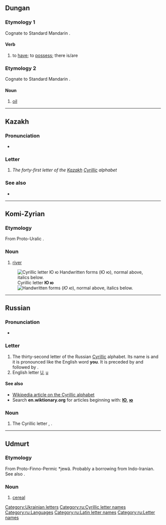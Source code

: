 {{also|Ю|ю̆|Appendix:Variations of "io"}}
{{character info/new}}
==Dungan==

===Etymology 1===
Cognate to Standard Mandarin {{zh-l|有}}.

====Verb====
{{head|dng|verb}}

# to [[have]]; to [[possess]]; there is/are

===Etymology 2===
Cognate to Standard Mandarin {{zh-l|油}}.

====Noun====
{{head|dng|noun}}

# [[oil]]

----
==Kazakh==

===Pronunciation===
* {{qualifier|phoneme}} {{IPA|kk|/jʊw/}}

===Letter===
{{head|kk|letter|sc=Cyrl|lower case||upper case|Ю}}

# ''The forty-first letter of the [[Kazakh]] [[Cyrillic]] alphabet''

===See also===
* {{list:Cyrillic script letters/kk}}

----

==Komi-Zyrian==

===Etymology===
From Proto-Uralic {{m|urj-pro|*joke}}.

===Noun===
{{head|kpv|noun}}

# [[river]]

[[File:Cyrillic JU.png|thumb|right|Cyrillic letter '''Ю ю'''<br/>
[[File:32-Russian alphabet-Ю ю.svg|thumb|Handwritten forms]]
(''Ю ю''), normal above, italics below.]]

----

==Russian==

===Pronunciation===
* {{ru-IPA}}

===Letter===
{{head|ru|letter|lower case||upper case|Ю}}

# The thirty-second letter of the Russian [[Cyrillic]] alphabet. Its name is {{m|ru|ю}} and it is pronounced like the English word '''you'''. It is preceded by {{m|ru|э|Э}} and followed by {{m|ru|я|Я}}.
# English letter [[U]], [[u]]

====See also====
* [[w:Cyrillic alphabet|Wikipedia article on the Cyrillic alphabet]]
* Search '''en.wiktionary.org''' for articles beginning with: '''[http://en.wiktionary.org/w/index.php?title=Special%3AAllpages&from=%D0%AE&namespace=0 Ю]''', '''[http://en.wiktionary.org/w/index.php?title=Special%3AAllpages&from=%D1%8E&namespace=0 ю]'''

===Noun===
{{ru-noun||n-in|-}}

# The Cyrillic letter {{m|ru|ю|Ю}}, {{m|ru|ю}}.

[[Category:Ukrainian letters]]

[[Category:ru:Cyrillic letter names]]
[[Category:ru:Languages]]
[[Category:ru:Latin letter names]]
[[Category:ru:Letter names]]

----

==Udmurt==

===Etymology===
From Proto-Finno-Permic *jewä. Probably a borrowing from Indo-Iranian. See also {{cog|fi|jyvä}}.

===Noun===
{{head|udm|noun}}

# [[cereal]]